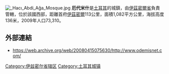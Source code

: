 [[Image:_Hacı_Abdi_Ağa_Mosque.jpg|thumb]]
'''厄代米什'''是[[土耳其|土耳其]]的城鎮，由[[伊茲密爾省|伊茲密爾省]]負責管轄，位於該國西部，距離首府[[伊茲密爾|伊茲密爾]]113公里，面積1,082平方公里，海拔高度136米，2009年人口73,310。

==外部連結==
* https://web.archive.org/web/20080415075630/http://www.odemisnet.com/

{{Turkey-geo-stub}}
[[Category:伊兹密尔省辖区|Category:伊兹密尔省辖区]]
[[Category:土耳其城镇|Category:土耳其城镇]]